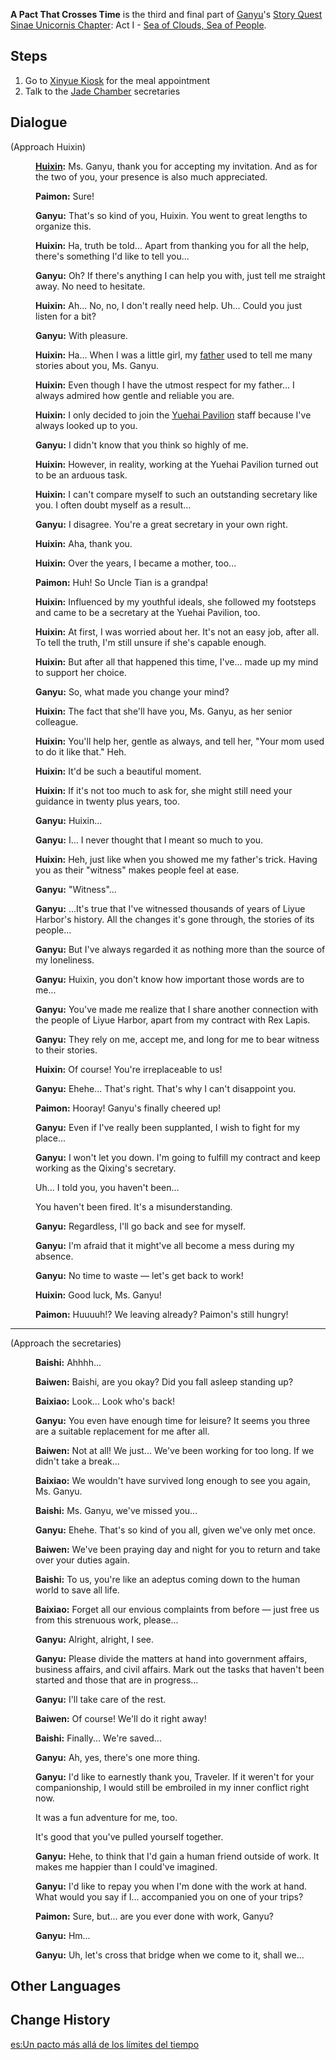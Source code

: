{{Quest Infobox
|id            = 11032
|type          = Story
|chapter       = Sinae Unicornis Chapter
|actNum        = I
|part          = 3
|act           = Sea of Clouds, Sea of People
|character     = Ganyu
|description   = Accepting the commission of the Tianshu, Uncle Tian, Ganyu very naturally slips into her work mode, coming to the aid of her junior colleague Huixin with ease in the latter's time of need. To express her thanks, Huixin invites you all to Xinyue Kiosk to have a meal...
|startLocation = [[Liyue Harbor]], [[Liyue]]
|prev          = A Secretary in a Sea of Humanity
|exp           = 425
|mora          = 26,025
|primogems     = 60
|other         = {{Card|Guide to Diligence|5}}{{Card|Hero's Wit|3}}{{Card|Mystic Enhancement Ore|6}}
|characters    = Baishi; Baiwen; Baixiao; Ganyu; Huixin; Paimon; Traveler
|voiced        = yes
}}
'''A Pact That Crosses Time''' is the third and final part of [[Ganyu]]'s [[Story Quest]] [[Sinae Unicornis Chapter]]: Act I - [[Sea of Clouds, Sea of People]].

==Steps==
#Go to [[Xinyue Kiosk]] for the meal appointment
#Talk to the [[Jade Chamber]] secretaries

==Dialogue==
{{Dialogue start}}
;(Approach Huixin)
:{{A|vo gylq003 2 huixin 01.ogg}} '''[[Huixin]]:''' Ms. Ganyu, thank you for accepting my invitation. And as for the two of you, your presence is also much appreciated.
:{{A|vo gylq003 2 paimon 01.ogg}} '''Paimon:''' Sure!
:{{A|vo gylq003 2 ganyu 01.ogg}} '''Ganyu:''' That's so kind of you, Huixin. You went to great lengths to organize this.
:{{A|vo gylq003 2 huixin 02.ogg}} '''Huixin:''' Ha, truth be told... Apart from thanking you for all the help, there's something I'd like to tell you...
:{{A|vo gylq003 2 ganyu 02.ogg}} '''Ganyu:''' Oh? If there's anything I can help you with, just tell me straight away. No need to hesitate.
:{{A|vo gylq003 2 huixin 03.ogg}} '''Huixin:''' Ah... No, no, I don't really need help. Uh... Could you just listen for a bit?
:{{A|vo gylq003 2 ganyu 03.ogg}} '''Ganyu:''' With pleasure.
:{{A|vo gylq003 2 huixin 04.ogg}} '''Huixin:''' Ha... When I was a little girl, my [[Uncle Tian|father]] used to tell me many stories about you, Ms. Ganyu.
:{{A|vo gylq003 2 huixin 05.ogg}} '''Huixin:''' Even though I have the utmost respect for my father... I always admired how gentle and reliable you are.
:{{A|vo gylq003 2 huixin 06.ogg}} '''Huixin:''' I only decided to join the [[Yuehai Pavilion]] staff because I've always looked up to you.
:{{A|vo gylq003 2 ganyu 04.ogg}} '''Ganyu:''' I didn't know that you think so highly of me.
:{{A|vo gylq003 2 huixin 07.ogg}} '''Huixin:''' However, in reality, working at the Yuehai Pavilion turned out to be an arduous task.
:{{A|vo gylq003 2 huixin 08.ogg}} '''Huixin:''' I can't compare myself to such an outstanding secretary like you. I often doubt myself as a result...
:{{A|vo gylq003 2 ganyu 05.ogg}} '''Ganyu:''' I disagree. You're a great secretary in your own right.
:{{A|vo gylq003 2 huixin 09.ogg}} '''Huixin:''' Aha, thank you.
:{{A|vo gylq003 2 huixin 10.ogg}} '''Huixin:''' Over the years, I became a mother, too...
:{{A|vo gylq003 2 paimon 02.ogg}} '''Paimon:''' Huh! So Uncle Tian is a grandpa!
:{{A|vo gylq003 2 huixin 11.ogg}} '''Huixin:''' Influenced by my youthful ideals, she followed my footsteps and came to be a secretary at the Yuehai Pavilion, too.
:{{A|vo gylq003 2 huixin 12.ogg}} '''Huixin:''' At first, I was worried about her. It's not an easy job, after all. To tell the truth, I'm still unsure if she's capable enough.
:{{A|vo gylq003 2 huixin 13.ogg}} '''Huixin:''' But after all that happened this time, I've... made up my mind to support her choice.
:{{A|vo gylq003 2 ganyu 06.ogg}} '''Ganyu:''' So, what made you change your mind?
:{{A|vo gylq003 2 huixin 14.ogg}} '''Huixin:''' The fact that she'll have you, Ms. Ganyu, as her senior colleague.
:{{A|vo gylq003 2 huixin 15.ogg}} '''Huixin:''' You'll help her, gentle as always, and tell her, "Your mom used to do it like that." Heh.
:{{A|vo gylq003 2 huixin 16.ogg}} '''Huixin:''' It'd be such a beautiful moment.
:{{A|vo gylq003 2 huixin 17.ogg}} '''Huixin:''' If it's not too much to ask for, she might still need your guidance in twenty plus years, too.
:{{A|vo gylq003 2 ganyu 07.ogg}} '''Ganyu:''' Huixin...
:{{A|vo gylq003 2 ganyu 08.ogg}} '''Ganyu:''' I... I never thought that I meant so much to you.
:{{A|vo gylq003 2 huixin 18.ogg}} '''Huixin:''' Heh, just like when you showed me my father's trick. Having you as their "witness" makes people feel at ease.
:{{A|vo gylq003 2 ganyu 09.ogg}} '''Ganyu:''' "Witness"...
:{{A|vo gylq003 2 ganyu 10.ogg}} '''Ganyu:''' ...It's true that I've witnessed thousands of years of Liyue Harbor's history. All the changes it's gone through, the stories of its people...
:{{A|vo gylq003 2 ganyu 11.ogg}} '''Ganyu:''' But I've always regarded it as nothing more than the source of my loneliness.
:{{A|vo gylq003 2 ganyu 12.ogg}} '''Ganyu:''' Huixin, you don't know how important those words are to me...
:{{A|vo gylq003 2 ganyu 13.ogg}} '''Ganyu:''' You've made me realize that I share another connection with the people of Liyue Harbor, apart from my contract with Rex Lapis.
:{{A|vo gylq003 2 ganyu 14.ogg}} '''Ganyu:''' They rely on me, accept me, and long for me to bear witness to their stories.
:{{A|vo gylq003 2 huixin 19.ogg}} '''Huixin:''' Of course! You're irreplaceable to us!
:{{A|vo gylq003 2 ganyu 15.ogg}} '''Ganyu:''' Ehehe... That's right. That's why I can't disappoint you.
:{{A|vo gylq003 2 paimon 03.ogg}} '''Paimon:''' Hooray! Ganyu's finally cheered up!
:{{A|vo gylq003 2 ganyu 16.ogg}} '''Ganyu:''' Even if I've really been supplanted, I wish to fight for my place...
:{{A|vo gylq003 2 ganyu 17.ogg}} '''Ganyu:''' I won't let you down. I'm going to fulfill my contract and keep working as the Qixing's secretary.
:{{DIcon}} Uh... I told you, you haven't been...
:{{DIcon}} You haven't been fired. It's a misunderstanding.
:{{A|vo gylq003 2 ganyu 18.ogg}} '''Ganyu:''' Regardless, I'll go back and see for myself.
:{{A|vo gylq003 2 ganyu 19.ogg}} '''Ganyu:''' I'm afraid that it might've all become a mess during my absence.
:{{A|vo gylq003 2 ganyu 20.ogg}} '''Ganyu:''' No time to waste &mdash; let's get back to work!
:{{A|vo gylq003 2 huixin 20.ogg}} '''Huixin:''' Good luck, Ms. Ganyu!
:{{A|vo gylq003 2 paimon 04.ogg}} '''Paimon:''' Huuuuh!? We leaving already? Paimon's still hungry!

----
;(Approach the secretaries)
:{{A|vo gylq003 3 baishi 01.ogg}} '''Baishi:''' Ahhhh...
:{{A|vo gylq003 3 baiwen 01.ogg}} '''Baiwen:''' Baishi, are you okay? Did you fall asleep standing up?
:{{A|vo gylq003 3 baixiao 01.ogg}} '''Baixiao:''' Look... Look who's back!
:{{A|vo gylq003 3 ganyu 01.ogg}} '''Ganyu:''' You even have enough time for leisure? It seems you three are a suitable replacement for me after all.
:{{A|vo gylq003 3 baiwen 02.ogg}} '''Baiwen:''' Not at all! We just... We've been working for too long. If we didn't take a break...
:{{A|vo gylq003 3 baixiao 02.ogg}} '''Baixiao:''' We wouldn't have survived long enough to see you again, Ms. Ganyu.
:{{A|vo gylq003 3 baishi 02.ogg}} '''Baishi:''' Ms. Ganyu, we've missed you...
:{{A|vo gylq003 3 ganyu 02.ogg}} '''Ganyu:''' Ehehe. That's so kind of you all, given we've only met once.
:{{A|vo gylq003 3 baiwen 03.ogg}} '''Baiwen:''' We've been praying day and night for you to return and take over your duties again.
:{{A|vo gylq003 3 baishi 03.ogg}} '''Baishi:''' To us, you're like an adeptus coming down to the human world to save all life.
:{{A|vo gylq003 3 baixiao 03.ogg}} '''Baixiao:''' Forget all our envious complaints from before &mdash; just free us from this strenuous work, please...
:{{A|vo gylq003 3 ganyu 03.ogg}} '''Ganyu:''' Alright, alright, I see.
:{{A|vo gylq003 3 ganyu 04.ogg}} '''Ganyu:''' Please divide the matters at hand into government affairs, business affairs, and civil affairs. Mark out the tasks that haven't been started and those that are in progress...
:{{A|vo gylq003 3 ganyu 05.ogg}} '''Ganyu:''' I'll take care of the rest.
:{{A|vo gylq003 3 baiwen 04.ogg}} '''Baiwen:''' Of course! We'll do it right away!
:{{A|vo gylq003 3 baishi 04.ogg}} '''Baishi:''' Finally... We're saved...
:{{A|vo gylq003 3 ganyu 06.ogg}} '''Ganyu:''' Ah, yes, there's one more thing.
:{{A|vo gylq003 3 ganyu 07.ogg}} '''Ganyu:''' I'd like to earnestly thank you, Traveler. If it weren't for your companionship, I would still be embroiled in my inner conflict right now.
:{{DIcon}} It was a fun adventure for me, too.
:{{DIcon}} It's good that you've pulled yourself together.
:{{A|vo gylq003 3 ganyu 08.ogg}} '''Ganyu:''' Hehe, to think that I'd gain a human friend outside of work. It makes me happier than I could've imagined.
:{{A|vo gylq003 3 ganyu 09.ogg}} '''Ganyu:''' I'd like to repay you when I'm done with the work at hand. What would you say if I... accompanied you on one of your trips?
:{{A|vo gylq003 3 paimon 01.ogg}} '''Paimon:''' Sure, but... are you ever done with work, Ganyu?
:{{A|vo gylq003 3 ganyu 10.ogg}} '''Ganyu:''' Hm...
:{{A|vo gylq003 3 ganyu 11.ogg}} '''Ganyu:''' Uh, let's cross that bridge when we come to it, shall we...
{{Dialogue end}}

==Other Languages==
{{Other Languages
|en      = A Pact That Crosses Time
|zhs     = 跨越时间的托付
|zhs_rm  = Kuàyuè Shíjiān De Tuōfù
|zht     = 跨越時間的託付
|zht_rm  = Kuàyuè Shíjiān De Tuōfù
|zh_tl   = Commitment Over Time
|ja      = 時を超えた委託
|ja_rm   = Toki wo Koeta Itaku
|ja_tl   = Trust Which Crossed Time
|ko      = 시간을 초월한 부탁
|ko_rm   = Sigan-eul Chowolhan Butak
|ko_tl   = Request Over the Time
|es      = Un pacto más allá de los límites del tiempo
|es_tl   = A Pact Beyond The Limits of Time
|fr      = Une mission intemporelle
|fr_tl   = A Timeless Mission
|ru      = Договор, неподвластный времени
|ru_tl   = 
|th      = สัญญาข้ามกาลเวลา
|th_rm   = 
|th_tl   = 
|vi      = Ủy Thác Vượt Thời Gian
|vi_tl   = 
|de      = Ein Pakt durch die Zeit
|de_tl   = A Pact through the Time
|id      = Kepercayaan Melintas Waktu
|id_tl   = A Trust Over Time
|pt      = Um Pacto que Cruza o Tempo
|pt_tl   = A Pact That Crosses Time
}}

==Change History==
{{Change History|1.2}}

[[es:Un pacto más allá de los límites del tiempo]]